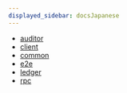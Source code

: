 ```yaml
---
displayed_sidebar: docsJapanese
---
```


* [auditor](./auditor)
* [client](./client)
* [common](./common)
* [e2e](./e2e)
* [ledger](./ledger)
* [rpc](./rpc)
